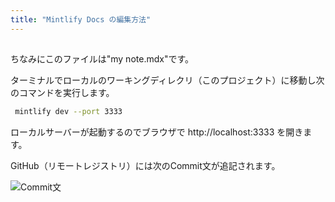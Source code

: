 ```yaml
---
title: "Mintlify Docs の編集方法"
---
```


##

ちなみにこのファイルは"my note.mdx"です。

ターミナルでローカルのワーキングディレクリ（このプロジェクト）に移動し次のコマンドを実行します。

```bash
 mintlify dev --port 3333
```

ローカルサーバーが起動するのでブラウザで http://localhost:3333 を開きます。

GitHub（リモートレジストリ）には次のCommit文が追記されます。

![](images/IMGSS_ex_mintlify_web_editor.jpg "Commit文")